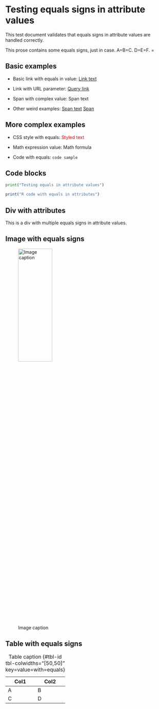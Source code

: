 # Testing equals signs in attribute values

This test document validates that equals signs in attribute values are handled correctly.

This prose contains some equals signs, just in case. A=B=C. D=E=F. =

## Basic examples

-   Basic link with equals in value: [Link text](https://example.com){key="value=with=equals"}

-   Link with URL parameter: [Query link](https://example.com?param=value){.class key="query=param"}

-   Span with complex value: [Span text]{#id .class key="complex=value"}

-   Other weird examples: [Span text](key=) [Span](===)

## More complex examples

-   CSS style with equals: [Styled text]{style="color:red;font-size=12px"}

-   Math expression value: [Math formula]{formula="E=mc^2"}

-   Code with equals: `code sample`{lang="c++" key="value=val"}

## Code blocks

```python
print("Testing equals in attribute values")
```

```r
print("R code with equals in attributes")
```

## Div with attributes

::: {#div-id key="value=with=multiple=equals"}
This is a div with multiple equals signs in attribute values.
:::

## Image with equals signs

![Image caption](image.png){width="50%" height="30%" key="value=equals"}

## Table with equals signs

| Col1 | Col2 |
|------|------|
| A    | B    |
| C    | D    |

: Table caption {#tbl-id tbl-colwidths="\[50,50\]" key=value=with=equals}